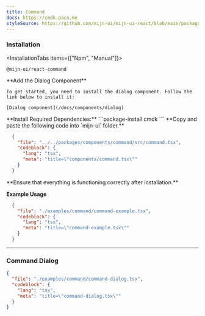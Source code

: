 ```yaml
---
title: Command
docs: https://cmdk.paco.me
styleSource: https://github.com/mijn-ui/mijn-ui-react/blob/main/packages/theme/src/components/command.ts
---
```



<ComponentPreview>
  <CommandExample />
</ComponentPreview>

### Installation

<InstallationTabs items={["Npm", "Manual"]}>
  <InstallationTabsContent value="Npm">
  ```package-install
  @mijn-ui/react-command
  ```
  </InstallationTabsContent>
  <InstallationTabsContent value="Manual">
  <Steps>
  <Step>
    **Add the Dialog Component**

    To get started, you need to install the dialog component. Follow the link below to install it:

    [Dialog component](/docs/components/dialog)
  </Step>
  <Step>
  **Install Required Dependencies:** 
  ```package-install
  cmdk
  ```
  </Step>
  <Step>
  **Copy and paste the following code into `mijn-ui` folder.**

  ```json doc-gen:file
    {
      "file": "../../packages/components/command/src/command.tsx",
      "codeblock": {
        "lang": "tsx",
        "meta": "title=\"components/command.tsx\""
      }
    }
  ```
  </Step>
  
  <Step>
  **Ensure that everything is functioning correctly after installation.**
  </Step>
</Steps>
</InstallationTabsContent>
</InstallationTabs>

**Example Usage**

```json doc-gen:file
  {
    "file": "./examples/command/command-example.tsx",
    "codeblock": {
      "lang": "tsx",
      "meta": "title=\"command-example.tsx\""
    }
  }
```

---

### Command Dialog

<ComponentPreview>
  <CommandDialogExample />
</ComponentPreview>

```json doc-gen:file
{
  "file": "./examples/command/command-dialog.tsx",
  "codeblock": {
    "lang": "tsx",
    "meta": "title=\"command-dialog.tsx\""
  }
}
```
